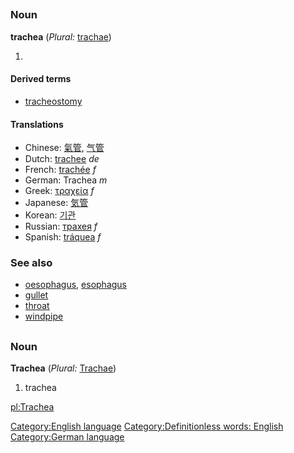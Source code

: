 =={{en}}==
[[Category:English language]]
===Noun===
'''trachea''' (''Plural:'' [[trachae]])

# {{stub}} [[Category:Definitionless words: English]]

====Derived terms====
*[[tracheostomy]]

====Translations====
*Chinese: [[氣管]], [[气管]]
*Dutch: [[trachee]] ''de''
*French: [[trachée]] ''f''
*German: Trachea ''m''
*Greek: [[τραχεία]] ''f''
*Japanese: [[気管]]
*Korean: [[기관]]
*Russian: [[трахея]] ''f''
*Spanish: [[tráquea]] ''f''

===See also===
*[[oesophagus]], [[esophagus]]
*[[gullet]]
*[[throat]]
*[[windpipe]]


=={{de}}==
[[Category:German language]]
===Noun===
'''Trachea''' (''Plural:'' [[Trachae]])

# trachea

[[pl:Trachea]]